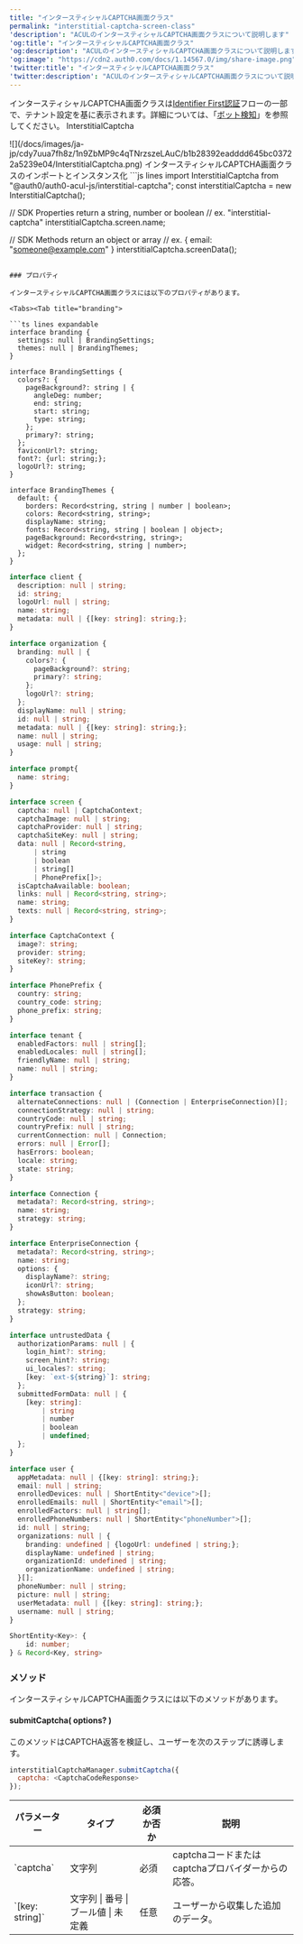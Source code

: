 ```yaml
---
title: "インタースティシャルCAPTCHA画面クラス"
permalink: "interstitial-captcha-screen-class"
'description': "ACULのインタースティシャルCAPTCHA画面クラスについて説明します"
'og:title': "インタースティシャルCAPTCHA画面クラス"
'og:description': "ACULのインタースティシャルCAPTCHA画面クラスについて説明します"
'og:image': "https://cdn2.auth0.com/docs/1.14567.0/img/share-image.png"
'twitter:title': "インタースティシャルCAPTCHA画面クラス"
'twitter:description': "ACULのインタースティシャルCAPTCHA画面クラスについて説明します"
---
```


インタースティシャルCAPTCHA画面クラスは[Identifier First認証](/docs/ja-jp/authenticate/login/auth0-universal-login/identifier-first)フローの一部で、テナント設定を基に表示されます。詳細については、「[ボット検知](/docs/ja-jp/secure/attack-protection/bot-detection)」を参照してください。
InterstitialCaptcha
<Frame>![](/docs/images/ja-jp/cdy7uua7fh8z/1n9ZbMP9c4qTNrzszeLAuC/b1b28392eadddd645bc03722a5239e04/InterstitialCaptcha.png)</Frame>
インタースティシャルCAPTCHA画面クラスのインポートとインスタンス化
```js lines
import InterstitialCaptcha from "@auth0/auth0-acul-js/interstitial-captcha";
const interstitialCaptcha = new InterstitialCaptcha();

// SDK Properties return a string, number or boolean
// ex. "interstitial-captcha"
interstitialCaptcha.screen.name;

// SDK Methods return an object or array
// ex. { email: "someone@example.com" } 
interstitialCaptcha.screenData();
```

### プロパティ

インタースティシャルCAPTCHA画面クラスには以下のプロパティがあります。

<Tabs><Tab title="branding">

```ts lines expandable
interface branding {
  settings: null | BrandingSettings;
  themes: null | BrandingThemes;
}

interface BrandingSettings {
  colors?: {
    pageBackground?: string | {
      angleDeg: number;
      end: string;
      start: string;
      type: string;
    };
    primary?: string;
  };
  faviconUrl?: string;
  font?: {url: string;};
  logoUrl?: string;
}

interface BrandingThemes {
  default: {
    borders: Record<string, string | number | boolean>;
    colors: Record<string, string>;
    displayName: string;
    fonts: Record<string, string | boolean | object>;
    pageBackground: Record<string, string>;
    widget: Record<string, string | number>;
  };
}
```

</Tab><Tab title="client">

```ts lines
interface client {
  description: null | string;
  id: string;
  logoUrl: null | string;
  name: string;
  metadata: null | {[key: string]: string;};
}
```

</Tab><Tab title="organization">

```ts lines
interface organization {
  branding: null | {
    colors?: {
      pageBackground?: string;
      primary?: string;
    };
    logoUrl?: string;
  };
  displayName: null | string;
  id: null | string;
  metadata: null | {[key: string]: string;};
  name: null | string;
  usage: null | string;
}
```

</Tab><Tab title="prompt">

```ts lines
interface prompt{
  name: string;
}
```

</Tab><Tab title="screen">

```ts lines expandable
interface screen {
  captcha: null | CaptchaContext;
  captchaImage: null | string;
  captchaProvider: null | string;
  captchaSiteKey: null | string;
  data: null | Record<string,
      | string
      | boolean
      | string[]
      | PhonePrefix[]>;
  isCaptchaAvailable: boolean;
  links: null | Record<string, string>;
  name: string;
  texts: null | Record<string, string>;
}

interface CaptchaContext {
  image?: string;
  provider: string;
  siteKey?: string;
}

interface PhonePrefix {
  country: string;
  country_code: string;
  phone_prefix: string;
}
```

</Tab><Tab title="tenant">

```ts lines
interface tenant {
  enabledFactors: null | string[];
  enabledLocales: null | string[];
  friendlyName: null | string;
  name: null | string;
}
```

</Tab><Tab title="transaction">

```ts lines expandable
interface transaction {
  alternateConnections: null | (Connection | EnterpriseConnection)[];
  connectionStrategy: null | string;
  countryCode: null | string;
  countryPrefix: null | string;
  currentConnection: null | Connection;
  errors: null | Error[];  
  hasErrors: boolean;
  locale: string;
  state: string;
}

interface Connection {
  metadata?: Record<string, string>;
  name: string;
  strategy: string;
}

interface EnterpriseConnection {
  metadata?: Record<string, string>;
  name: string;
  options: {
    displayName?: string;
    iconUrl?: string;
    showAsButton: boolean;
  };
  strategy: string;
}
```

</Tab><Tab title="untrustedData">

```ts lines
interface untrustedData {
  authorizationParams: null | {
    login_hint?: string;
    screen_hint?: string;
    ui_locales?: string;
    [key: `ext-${string}`]: string;
  };
  submittedFormData: null | {
    [key: string]:
        | string
        | number
        | boolean
        | undefined;
  };
}
```

</Tab><Tab title="user">

```ts lines
interface user {
  appMetadata: null | {[key: string]: string;};
  email: null | string;
  enrolledDevices: null | ShortEntity<"device">[];
  enrolledEmails: null | ShortEntity<"email">[];
  enrolledFactors: null | string[];
  enrolledPhoneNumbers: null | ShortEntity<"phoneNumber">[];
  id: null | string;
  organizations: null | {
    branding: undefined | {logoUrl: undefined | string;};
    displayName: undefined | string;
    organizationId: undefined | string;
    organizationName: undefined | string;
  }[];
  phoneNumber: null | string;
  picture: null | string;
  userMetadata: null | {[key: string]: string;};
  username: null | string;
}

ShortEntity<Key>: {
    id: number;
} & Record<Key, string>
```

</Tab></Tabs>

### メソッド

インタースティシャルCAPTCHA画面クラスには以下のメソッドがあります。

#### submitCaptcha( options? )

このメソッドはCAPTCHA返答を検証し、ユーザーを次のステップに誘導します。

```js lines
interstitialCaptchaManager.submitCaptcha({
  captcha: <CaptchaCodeResponse>
});
```

<table class="table"><thead>
<tr>
<th><b>パラメーター</b></th>
<th><b>タイプ</b></th>
<th><b>必須か否か</b></th>
<th><b>説明</b></th>
</tr>
</thead>
<tbody>
<tr>
<td>`captcha`</td>
<td>文字列</td>
<td>必須</td>
<td>captchaコードまたはcaptchaプロバイダーからの応答。</td>
</tr>
<tr>
<td>`[key: string]`</td>
<td>文字列 | 番号 | ブール値 | 未定義</td>
<td>任意</td>
<td>ユーザーから収集した追加のデータ。</td>
</tr>
</tbody>
</table>
